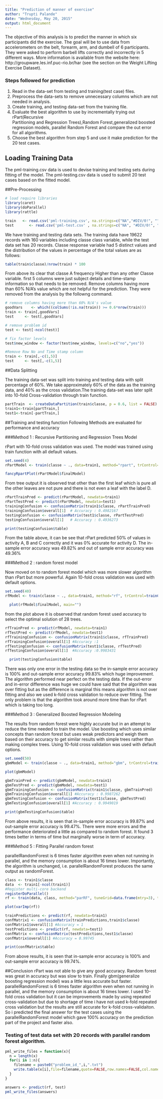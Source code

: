 ```yaml
---
title: "Prediction of manner of exercise"
author: "Trupti Palande"
date: "Wednesday, May 20, 2015"
output: html_document
---
```


The objective of this analysis is to predict the manner in which six participants did the exercise. The goal will be to use data from accelerometers on the belt, forearm, arm, and dumbell of 6 participants. They were asked to perform barbell lifts correctly and incorrectly in 5 different ways. More information is available from the website here: http://groupware.les.inf.puc-rio.br/har (see the section on the Weight Lifting Exercise Dataset). 

### Steps followed for prediction

1.  Read in the data-set from testing and training(test case) files.
2.  Preprocess the data-sets to remove unnecessary columns which are not needed in analysis.
3.	Create training, and testing data-set from the training file.
4.	Evaluate the best algorithm to use by incrementally trying out rPart(Recursive              
Partitioning and Regression Trees),Random Forest,generalized boosted regression models, parallel Random Forest and compare the out error for all algorithms.
5.	Choose the best algorithm from step 5 and use it make prediction for the 20 
test cases.
    
## Loading Training Data
The pml-training.csv data is used to devise training and testing sets during fitting of the model. The pml-testing.csv data is used to submit 20 test cases based on the fitted model.

##Pre-Processing

```r

# load require libraries
library(caret)
library(doParallel)
library(rattle)

train   <- read.csv('pml-training.csv', na.strings=c("NA","#DIV/0!", ""))
test       <- read.csv('pml-test.csv' , na.strings=c("NA", "#DIV/0!", ""))
```

We have training and testing data sets. The training data have 19622 records with 160 variables including classe class variable, while the test data set has 20 records.
Classe response variable had 5 distinct values and the distribution of the values in percentage of the total values are as follows:

```r
table(train$classe)/nrow(train) * 100
```

From above its clear that classe A frequency Higher than any other Classe variable. first 5 columns were just subject details and time-stamp information so that needs to be removed. Remove columns having more than 60% N/A's value which are not helpful for the prediction. They were removed from the analysis by the followng command.

```r
# remove columns having more than 60% N/A's value
goodVars    <- which((colSums(!is.na(train)) >= 0.6*nrow(train)))
train <- train[,goodVars]
test     <- test[,goodVars]

# remove problem id
test <- test[-ncol(test)]

# fix factor levels
test$new_window <- factor(test$new_window, levels=c("no","yes"))

#Remove Row No and Time stamp column
train <- train[,-c(1,5)]
test     <- test[,-c(1,5)]

```
##Data Splitting

 The training data-set was split into training and testing data with split percentage of 60%. We take approximately 60% of the data as the training data, and 40% as the cross validation.The training data-set was later split into 10-fold Cross-validation through train function.
 
```r
partTrain  <- createDataPartition(train$classe, p = 0.6, list = FALSE)
train1<-train[partTrain,]
test1<-train[-partTrain,] 
```

##Training and testing function
Following Methods are evaluated for performance and accuracy

###Method 1 : Recursive Partitioning and Regression Trees Model

 rPart with 10-fold cross validation was used. The model was trained using train function with all default values.

```r

set.seed(4)
rPartModel <- train(classe ~ ., data=train1, method="rpart", trControl=trainControl(method="cv"))
```

```r
fancyRpartPlot(rPartModel$finalModel)
```
 From tree output it is observed tnat other than the first leaf which is pure all the other leaves are not pure and there is not even a leaf with the label D.

```r
rPartTrainPred <- predict(rPartModel, newdata=train1)
rPartTestPred <- predict(rPartModel, newdata=test1)
trainingConfusion <- confusionMatrix(train1$classe, rPartTrainPred)
trainingConfusion$overall[1]  # Accuracy : 0.4982167
testingConfusion <- confusionMatrix(test1$classe, rPartTestPred)
testingConfusion$overall[1]   # Accuracy : 0.4936273
```
```r
print(testingConfusion$table)
```

From the table above, it can be see that rPart predicted 50% of values in activity A, B and C correctly and it was 0% accurate for activity D. The in-sample error accuracy was 49.82% and out of sample error accuracy was 49.36%

###Method 2 : random forest model

Now moved on to random forest model which was more slower algorithm than rPart but more powerful. Again 10-fold cross validation was used with default options.

```r
set.seed(40)
rfModel <- train(classe ~ ., data=train1, method="rf", trControl=trainControl(method="cv"))
```

```r
  plot(rfModel$finalModel, main="")
```

from the plot above it is observed that random forest used accuracy to select the optimal solution of 28 trees.

```r
rfTrainPred <- predict(rfModel, newdata=train1)
rfTestPred <- predict(rfModel, newdata=test1)
rfTrainingConfusion <- confusionMatrix(train1$classe, rfTrainPred)
rfTrainingConfusion$overall[1] #Accuracy :1
rfTestingConfusion <- confusionMatrix(test1$classe, rfTestPred)
rfTestingConfusion$overall[1]  #Accuracy :0.9983431
```
```r
  print(testingConfusion$table)
```

There was only one error in the testing data so the in-sample error accuracy is 100% and out-sample error accuracy 99.83% which huge improvement. The algorithm performed near perfect on the testing data. If the out-error and in-error difference was huge we could have said that the algorithm was over fitting but as the difference is marginal this means algorithm is not over fitting and also we used k-fold cross validation to reduce over fitting. The only problem is that the algorithm took around more time than for rPart which is taking too long. 

###Method 3 : Generalized Boosted Regression Modeling

The results from random forest were highly accurate but in an attempt to reduce the time needed to train the model. Use boosting which uses similar concepts than random forest but uses weak predictors and weigh them based on their accuracy to get similar results with simple trees rather than making complex trees.
Using 10-fold cross validation was used with default options.

```r
set.seed(50)
gbmModel <- train(classe ~ ., data=train1, method="gbm", trControl=trainControl(method="cv"))
```

```r
plot(gbmModel)
```

```r
gbmTrainPred <- predict(gbmModel, newdata=train1)
gbmTestPred <- predict(gbmModel, newdata=test1)
gbmTrainingConfusion <- confusionMatrix(train1$classe, gbmTrainPred)
gbmTrainingConfusion$overall[1] #Accuracy : 0.9987262
gbmTestingConfusion <- confusionMatrix(test1$classe, gbmTestPred)
gbmTestingConfusion$overall[1] #Accuracy : 0.9949019
```

```r
print(gbmTestingConfusion$table)
```

From above results, it is seen that in-sample error accuracy is 99.87% and out-sample error accuracy is 99.47%. There were more errors and the performance deteriorated a little as compared to random forest. It found 3 times better in terms of time but marginally worse in term of accuracy.

###Method 5 :  Fitting Parallel random forest

parallelRandomForest is 6 times faster algorithm even when not running in parallel, and the memory consumption is about 16 times lower. Importantly, the algorithm is unchanged, i.e. parallelRandomForest produces the same output as randomForest.

```r
class <- train1$classe
data  <- train1[-ncol(train1)]
#Register multi-core backend
registerDoParallel()
rf <- train(data, class, method="parRF", tuneGrid=data.frame(mtry=3), trControl=trainControl(method="none"))
```
```r
plot(varImp(rf))

```
```r
trainPredictions <- predict(rf, newdata=train1)
confMatrix1 <- confusionMatrix(trainPredictions,train1$classe)
confMatrix1$overall[1] #Accuracy = 1
testPredictions <- predict(rf, newdata=test1)
confMatrix <- confusionMatrix(testPredictions,test1$classe)
confMatrix$overall[1] #Accuracy = 0.99745
```
```r
print(confMatrix$table)
```

From above results, it is seen that in-sample error accuracy is 100% and out-sample error accuracy is 99.74%.

##Conclusion
rPart was not able to give any good accuracy. Random forest was great in accuracy but was slow to train. Finally gbm(generalize boosting regression model) was a little less accurate but faster. parallelRandomForest is 6 times faster algorithm even when not running in parallel, and the memory consumption is about 16 times lower. I used 10-fold cross validation but it can be improvements made by using repeated cross-validation but due to shortage of time i have not used k-fold repeated cross validation but the results are still accurate for k-fold cross-validaiton. So i predicted the final answer for the test cases using the parallelRandomForest model which gave 100% accuracy on the prediction part of the project and faster also.


### Testing of test data set with 20 records with parallel random forest algorithm.

```r
pml_write_files = function(x){
  n = length(x)
  for(i in 1:n){
    filename = paste0("problem_id_",i,".txt")
    write.table(x[i],file=filename,quote=FALSE,row.names=FALSE,col.names=FALSE)
  }
}

answers <- predict(rf, test)
pml_write_files(answers)
```



